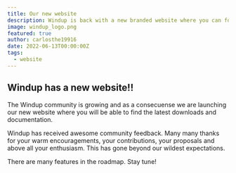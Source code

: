```yaml
---
title: Our new website
description: Windup is back with a new branded website where you can follow the evolution of our tools!
image: windup_logo.png
featured: true
author: carlosthe19916
date: 2022-06-13T00:00:00Z
tags:
  - website
---
```


## Windup has a new website!!

The Windup community is growing and as a consecuense we are launching our new website where you will be able to find the latest downloads and documentation.

Windup has received awesome community feedback. Many many thanks for your warm encouragements, your contributions, your proposals and above all your enthusiasm. This has gone beyond our wildest expectations.

There are many features in the roadmap. Stay tune!
